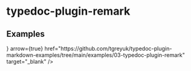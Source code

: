 
# typedoc-plugin-remark

<PackageDescription pjson={pjson} />

## Examples

<Cards num={2}>
  <Cards.Card
    title="View on Github"
    icon={<Image src="/github-logo.png" alt="Github" width={24} height={24} />}
    arrow={true}
    href="https://github.com/tgreyuk/typedoc-plugin-markdown-examples/tree/main/examples/03-typedoc-plugin-remark"
    target="_blank"
  />
</Cards>
